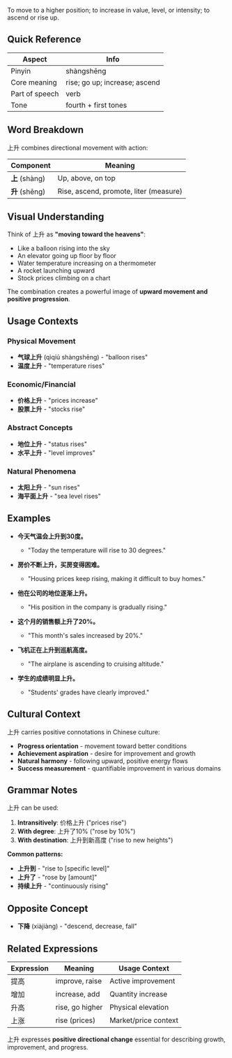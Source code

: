 To move to a higher position; to increase in value, level, or intensity; to ascend or rise up.

## Quick Reference

| Aspect         | Info                                      |
| -------------- | ----------------------------------------- |
| Pinyin         | shàngshēng                                |
| Core meaning   | rise; go up; increase; ascend            |
| Part of speech | verb                                      |
| Tone           | fourth + first tones                      |

## Word Breakdown

上升 combines directional movement with action:

| Component     | Meaning                                        |
| ------------- | ---------------------------------------------- |
| **上** (shàng) | Up, above, on top                              |
| **升** (shēng) | Rise, ascend, promote, liter (measure)        |

## Visual Understanding

Think of 上升 as **"moving toward the heavens"**:

- Like a balloon rising into the sky
- An elevator going up floor by floor
- Water temperature increasing on a thermometer
- A rocket launching upward
- Stock prices climbing on a chart

The combination creates a powerful image of **upward movement and positive progression**.

## Usage Contexts

### **Physical Movement**
- **气球上升** (qìqiú shàngshēng) - "balloon rises"
- **温度上升** - "temperature rises"

### **Economic/Financial**
- **价格上升** - "prices increase"
- **股票上升** - "stocks rise"

### **Abstract Concepts**
- **地位上升** - "status rises"
- **水平上升** - "level improves"

### **Natural Phenomena**
- **太阳上升** - "sun rises"
- **海平面上升** - "sea level rises"

## Examples

- **今天气温会上升到30度。**
  - "Today the temperature will rise to 30 degrees."

- **房价不断上升，买房变得困难。**
  - "Housing prices keep rising, making it difficult to buy homes."

- **他在公司的地位逐渐上升。**
  - "His position in the company is gradually rising."

- **这个月的销售额上升了20%。**
  - "This month's sales increased by 20%."

- **飞机正在上升到巡航高度。**
  - "The airplane is ascending to cruising altitude."

- **学生的成绩明显上升。**
  - "Students' grades have clearly improved."

## Cultural Context

上升 carries positive connotations in Chinese culture:

- **Progress orientation** - movement toward better conditions
- **Achievement aspiration** - desire for improvement and growth
- **Natural harmony** - following upward, positive energy flows
- **Success measurement** - quantifiable improvement in various domains

## Grammar Notes

上升 can be used:

1. **Intransitively**: 价格上升 ("prices rise")
2. **With degree**: 上升了10% ("rose by 10%")
3. **With destination**: 上升到新高度 ("rise to new heights")

**Common patterns:**
- **上升到** - "rise to [specific level]"
- **上升了** - "rose by [amount]"
- **持续上升** - "continuously rising"

## Opposite Concept

- **下降** (xiàjiàng) - "descend, decrease, fall"

## Related Expressions

| Expression | Meaning            | Usage Context       |
| ---------- | ------------------ | ------------------- |
| 提高       | improve, raise     | Active improvement  |
| 增加       | increase, add      | Quantity increase   |
| 升高       | rise, go higher    | Physical elevation  |
| 上涨       | rise (prices)      | Market/price context |

上升 expresses **positive directional change** essential for describing growth, improvement, and progress.
